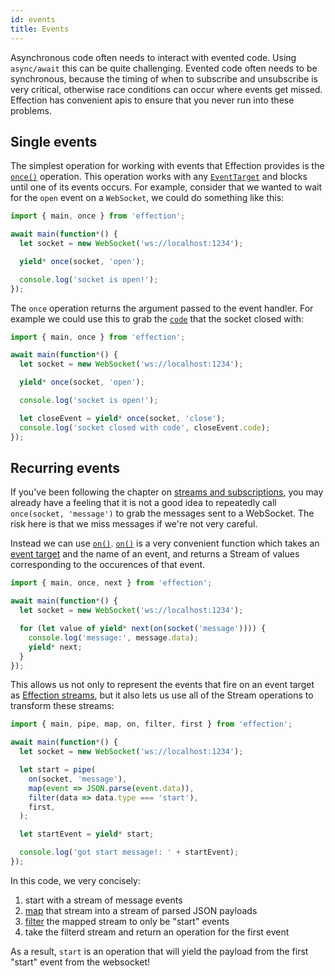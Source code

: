 ```yaml
---
id: events
title: Events
---
```


Asynchronous code often needs to interact with evented code. Using
`async/await` this can be quite challenging. Evented code often needs
to be synchronous, because the timing of when to subscribe and
unsubscribe is very critical, otherwise race conditions can occur
where events get missed. Effection has convenient apis to ensure that you never
run into these problems.

## Single events

The simplest operation for working with events that Effection provides
is the [`once()`][once] operation.  This operation works with any
[`EventTarget`][event-target] and blocks until one of its events
occurs. For example, consider that we wanted to wait for the `open`
event on a `WebSocket`, we could do something like this:

``` javascript
import { main, once } from 'effection';

await main(function*() {
  let socket = new WebSocket('ws://localhost:1234');

  yield* once(socket, 'open');

  console.log('socket is open!');
});
```

The `once` operation returns the argument passed to the event handler. For
example we could use this to grab the [`code`][wscode] that the socket closed
with:

``` javascript
import { main, once } from 'effection';

await main(function*() {
  let socket = new WebSocket('ws://localhost:1234');

  yield* once(socket, 'open');

  console.log('socket is open!');

  let closeEvent = yield* once(socket, 'close');
  console.log('socket closed with code', closeEvent.code);
});
```

## Recurring events

If you've been following the chapter on [streams and
subscriptions](./collections), you may already have a feeling that it
is not a good idea to repeatedly call `once(socket, 'message')` to
grab the messages sent to a WebSocket. The risk here is that we miss
messages if we're not very careful.

Instead we can use [`on()`][on]. [`on()`][on] is a very convenient
function which takes an [event target][event-target] and the name of
an event, and returns a Stream of values corresponding to the occurences of
that event.

``` javascript
import { main, once, next } from 'effection';

await main(function*() {
  let socket = new WebSocket('ws://localhost:1234');

  for (let value of yield* next(on(socket('message')))) {
    console.log('message:', message.data);
    yield* next;
  }
});
```

This allows us not only to represent the events that fire on an event
target as [Effection streams](./collections), but it also lets us use
all of the Stream operations to transform these streams:

``` javascript
import { main, pipe, map, on, filter, first } from 'effection';

await main(function*() {
  let socket = new WebSocket('ws://localhost:1234');

  let start = pipe(
    on(socket, 'message'),
    map(event => JSON.parse(event.data)),
    filter(data => data.type === 'start'),
    first,
  );

  let startEvent = yield* start;

  console.log('got start message!: ' + startEvent);
});
```

In this code, we very concisely:

1. start with a stream of message events
2. [map][map] that stream into a stream of parsed JSON payloads
3. [filter][filter] the mapped stream to only be "start" events
4. take the filterd stream and return an operation for the first event

As a result, `start` is an operation that will yield the payload from the first
"start" event from the websocket!

[wscode]: https://developer.mozilla.org/en-US/docs/Web/API/CloseEvent
[childprocess]: https://nodejs.org/api/child_process.html#child_process_class_childprocess
[once]: https://deno.land/x/effection/mod.ts?s=once
[on]: https://deno.land/x/effection/mod.ts?s=on
[map]: https://deno.land/x/effection/mod.ts?s=map
[filter]: https://deno.land/x/effection/mod.ts?s=filter
[event-target]: https://developer.mozilla.org/en-US/docs/Web/API/EventTarget
